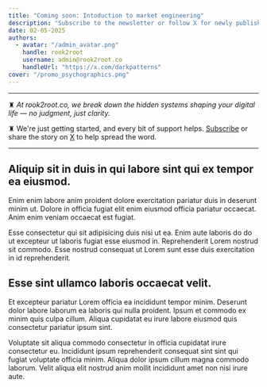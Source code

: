 ```yaml
---
title: "Coming soon: Intoduction to market engineering"
description: "Subscribe to the newsletter or follow X for newly published articles and updates"
date: 02-05-2025
authors:
  - avatar: "/admin_avatar.png"
    handle: rook2root
    username: admin@rook2root.co
    handleUrl: "https://x.com/darkpatterns"
cover: "/promo_psychographics.png"
---
```


-----

♜ *At rook2root.co, we break down the hidden systems shaping your digital life — no judgment, just clarity.*

♜ We're just getting started, and every bit of support helps. [Subscribe](https://rook2root.beehiiv.com/subscribe) or share the story on [X](https://twitter.com/intent/tweet?url=https://rook2root.co/blog/) to help spread the word.

-----


## Aliquip sit in duis in qui labore sint qui ex tempor ea eiusmod.

Enim enim labore anim proident dolore exercitation pariatur duis in deserunt minim ut. Dolore in officia fugiat elit enim eiusmod officia pariatur occaecat. Anim enim veniam occaecat est fugiat.

Esse consectetur qui sit adipisicing duis nisi ut ea. Enim aute laboris do do ut excepteur ut laboris fugiat esse eiusmod in. Reprehenderit Lorem nostrud sit commodo. Esse nostrud consequat ut Lorem sunt esse duis exercitation in id reprehenderit.

## Esse sint ullamco laboris occaecat velit.

Et excepteur pariatur Lorem officia ea incididunt tempor minim. Deserunt dolor labore laborum ea laboris qui nulla proident. Ipsum et commodo ex minim quis culpa cillum. Aliqua cupidatat eu irure labore eiusmod quis consectetur pariatur ipsum sint.

Voluptate sit aliqua commodo consectetur in officia cupidatat irure consectetur eu. Incididunt ipsum reprehenderit consequat sint sint qui fugiat voluptate officia minim. Aliqua dolor ipsum cillum magna commodo laborum. Velit aliqua elit nostrud anim mollit incididunt amet non nisi irure aute.


